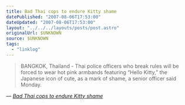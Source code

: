 ```yaml
---
title: Bad Thai cops to endure Kitty shame
datePublished: "2007-08-06T17:53:00"
dateUpdated: "2007-08-06T17:53:00"
layout: "../../../layouts/posts/post.astro"
originalUrl: $UNKNOWN
source: $UNKNOWN
tags:
  - "linklog"
---
```


> BANGKOK, Thailand - Thai police officers who break rules will be forced to wear hot pink armbands featuring &ldquo;Hello Kitty,&rdquo; the Japanese icon of cute, as a mark of shame, a senior officer said Monday.

— <cite>[_Bad Thai cops to endure Kitty shame_](http://www.chinadaily.com.cn/world/2007-08/07/content_5448964.htm)</cite>
